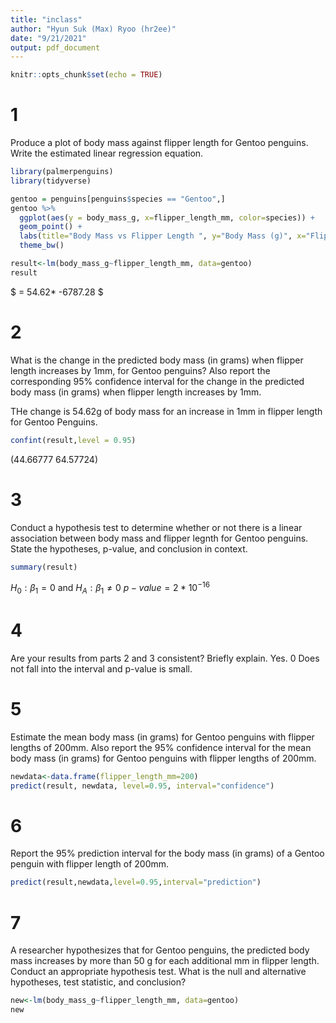 ```yaml
---
title: "inclass"
author: "Hyun Suk (Max) Ryoo (hr2ee)"
date: "9/21/2021"
output: pdf_document
---
```


```r
knitr::opts_chunk$set(echo = TRUE)
```

# 1
Produce a plot of body mass against flipper length for Gentoo penguins. Write the
estimated linear regression equation.

```r
library(palmerpenguins)
library(tidyverse)

gentoo = penguins[penguins$species == "Gentoo",]
gentoo %>%
  ggplot(aes(y = body_mass_g, x=flipper_length_mm, color=species)) + 
  geom_point() +
  labs(title="Body Mass vs Flipper Length ", y="Body Mass (g)", x="Flipper Length (mm)") + 
  theme_bw()

result<-lm(body_mass_g~flipper_length_mm, data=gentoo)
result
```

$\text{Body Mass} = 54.62*\text{Flipper Length} -6787.28 $

# 2
What is the change in the predicted body mass (in grams) when flipper length increases by 1mm, for Gentoo penguins? Also report the corresponding 95% confidence interval for the change in the predicted body mass (in grams) when flipper length increases by 1mm.

THe change is 54.62g of body mass for an increase in 1mm in flipper length for Gentoo Penguins. 
```r
confint(result,level = 0.95)
```
(44.66777    64.57724)

# 3
Conduct a hypothesis test to determine whether or not there is a linear association between body mass and flipper legnth for Gentoo penguins. State the hypotheses, p-value, and conclusion in context.

```r
summary(result)
```

$H_0: \beta_1 = 0$ and $H_A: \beta_1 \neq 0$
$p-value = 2*10^{-16}$

# 4
Are your results from parts 2 and 3 consistent? Briefly explain.
Yes. 0 Does not fall into the interval and p-value is small. 

# 5
Estimate the mean body mass (in grams) for Gentoo penguins with flipper lengths of 200mm. Also report the 95% confidence interval for the mean body mass (in grams) for Gentoo penguins with flipper lengths of 200mm.

```r
newdata<-data.frame(flipper_length_mm=200)
predict(result, newdata, level=0.95, interval="confidence")
```

# 6
Report the 95% prediction interval for the body mass (in grams) of a Gentoo penguin with flipper length of 200mm.

```r
predict(result,newdata,level=0.95,interval="prediction")
```

# 7
A researcher hypothesizes that for Gentoo penguins, the predicted body mass increases by more than 50 g for each additional mm in flipper length. Conduct an appropriate hypothesis test. What is the null and alternative hypotheses, test statistic, and conclusion?

```r
new<-lm(body_mass_g~flipper_length_mm, data=gentoo)
new
```
